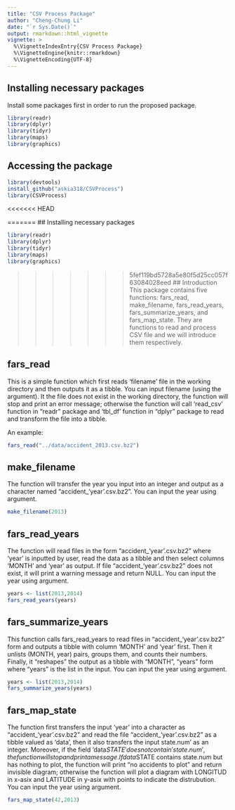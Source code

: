 ```yaml
---
title: "CSV Process Package"
author: "Cheng-Chung Li"
date: "`r Sys.Date()`"
output: rmarkdown::html_vignette
vignette: >
  %\VignetteIndexEntry{CSV Process Package}
  %\VignetteEngine{knitr::rmarkdown}
  %\VignetteEncoding{UTF-8}
---
```


## Installing necessary packages
Install some packages first in order to run the proposed package.
```r
library(readr)
library(dplyr)
library(tidyr)
library(maps)
library(graphics)
```

## Accessing the package
```r
library(devtools)
install_github("askia318/CSVProcess")
library(CSVProcess)
```

<<<<<<< HEAD

=======
## Installing necessary packages
```r
library(readr)
library(dplyr)
library(tidyr)
library(maps)
library(graphics)
```
>>>>>>> 5fef119bd5728a5e80f5d25cc057f63084028eed
## Introduction 
This package contains five functions: fars_read, make_filename, fars_read_years, fars_summarize_years, and fars_map_state. They are functions to read and process CSV file and we will introduce them respectively.

## fars_read

This is a simple function which first reads 'filename' file in the working directory and
then outputs it as a tibble. You can input filename (using the \code{filename} argument).
It the file does not exist in the working directory, the function will stop and print an
error message; otherwise the function will call 'read_csv' function in "readr" package and
'tbl_df' function in "dplyr" package to read and transform the file into a tibble.

An example: 
```r
fars_read("../data/accident_2013.csv.bz2")
```

## make_filename

The function will transfer the year you input into an integer and output as a character
named "accident_'year'.csv.bz2". You can input the year using \code{year} argument.

```r
make_filename(2013)
```

## fars_read_years

The function will read files in the form "accident_'year'.csv.bz2" where 'year' is inputted
by user, read the data as a tibble and then select columns 'MONTH' and 'year' as output.
If file "accident_'year'.csv.bz2" does not exist, it will print a warning message and return
NULL. You can input the year using \code{list(years)} argument.

```r
years <- list(2013,2014)
fars_read_years(years)
```

## fars_summarize_years
This function calls fars_read_years to read files in "accident_'year'.csv.bz2" form and
outputs a tibble with column 'MONTH' and 'year' first. Then it unlists (MONTH, year) pairs,
groups them, and counts their numbers. Finally, it "reshapes" the output as a tibble
with "MONTH", "years" form where "years" is the list in the input.
You can input the year using \code{list(years)} argument.

```r
years <- list(2013,2014)
fars_summarize_years(years)
```

## fars_map_state
The function first transfers the input 'year' into a character as "accident_'year'.csv.bz2"
and read the file "accident_'year'.csv.bz2" as a tibble valued as 'data', then it also
transfers the input state.num' as an integer. Moreover, if the field 'data$STATE' does not
contain 'state.num', the function will stop and print a message.
If data$STATE contains state.num but has nothing to plot, the function will print
"no accidents to plot" and return invisible diagram; otherwise the function will plot
a diagram with LONGITUD in x-asix and LATITUDE in y-asix with points to indicate the
distrubution. You can input the year using \code{state.num,year} argument.

```r
fars_map_state(42,2013)
```
